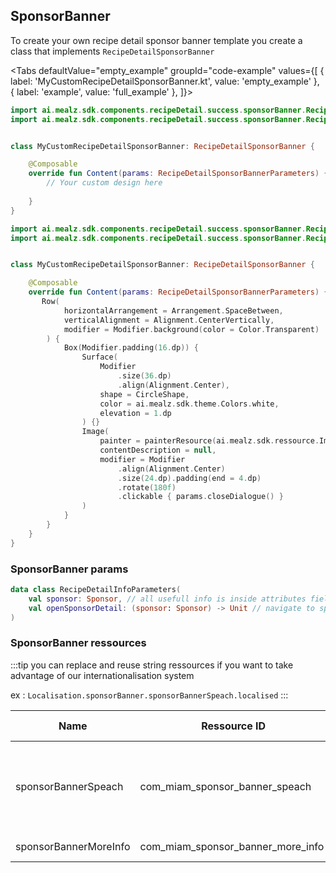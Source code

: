 
## SponsorBanner

To create your own recipe detail sponsor banner template you create a class that implements `RecipeDetailSponsorBanner`

<Tabs defaultValue="empty_example" groupId="code-example"
values={[
{ label: 'MyCustomRecipeDetailSponsorBanner.kt', value: 'empty_example' },
{ label: 'example', value: 'full_example' },
]}>
<TabItem value="empty_example">

```kotlin
import ai.mealz.sdk.components.recipeDetail.success.sponsorBanner.RecipeDetailSponsorBanner
import ai.mealz.sdk.components.recipeDetail.success.sponsorBanner.RecipeDetailSponsorBannerParameters


class MyCustomRecipeDetailSponsorBanner: RecipeDetailSponsorBanner {

    @Composable
    override fun Content(params: RecipeDetailSponsorBannerParameters) {
        // Your custom design here 
       
    }
}
```
</TabItem>
<TabItem value="full_example">

```kotlin
import ai.mealz.sdk.components.recipeDetail.success.sponsorBanner.RecipeDetailSponsorBanner
import ai.mealz.sdk.components.recipeDetail.success.sponsorBanner.RecipeDetailSponsorBannerParameters


class MyCustomRecipeDetailSponsorBanner: RecipeDetailSponsorBanner {

    @Composable
    override fun Content(params: RecipeDetailSponsorBannerParameters) {
       Row(
            horizontalArrangement = Arrangement.SpaceBetween,
            verticalAlignment = Alignment.CenterVertically,
            modifier = Modifier.background(color = Color.Transparent)
        ) {
            Box(Modifier.padding(16.dp)) {
                Surface(
                    Modifier
                        .size(36.dp)
                        .align(Alignment.Center),
                    shape = CircleShape,
                    color = ai.mealz.sdk.theme.Colors.white,
                    elevation = 1.dp
                ) {}
                Image(
                    painter = painterResource(ai.mealz.sdk.ressource.Image.toggleCaret),
                    contentDescription = null,
                    modifier = Modifier
                        .align(Alignment.Center)
                        .size(24.dp).padding(end = 4.dp)
                        .rotate(180f)
                        .clickable { params.closeDialogue() }
                )
            }
        }
    }
}
```
</TabItem>
</Tabs>


### SponsorBanner params

```kotlin
data class RecipeDetailInfoParameters(
    val sponsor: Sponsor, // all usefull info is inside attributes field
    val openSponsorDetail: (sponsor: Sponsor) -> Unit // navigate to sponsor presentation page 
)
```


### SponsorBanner ressources 

:::tip
you can replace and reuse  string  ressources if you want to take advantage of our internationalisation system

  ex :  `Localisation.sponsorBanner.sponsorBannerSpeach.localised`
:::

| Name | Ressource ID | Value Fr | Value Eng |
| - | - | - | - |
| sponsorBannerSpeach | com_miam_sponsor_banner_speach | Cette recette vous est proposée par notre partenaire | This recipe is brought to you by our partner |
| sponsorBannerMoreInfo | com_miam_sponsor_banner_more_info | En savoir plus | Read more |
